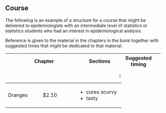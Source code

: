 ## Course {-}

The following is an example of a structure for a course that might be delivered to epidemiologists with an intermediate level of statistics or statistics students who had an interest in epidemiological analysis.

Reference is given to the material in the chapters in the book together with suggested times that might be dedicated to that material. 

+------------------------------------+---------------+--------------------+
| Chapter                            | Sections      | Suggested timing   |
+====================================+===============+====================+
| Chapter 1:                         |               | 0.5 Week plus      |
| Why spatio-temporal epidemiology?  | $1.34         |                    |
|                                    |               |                    |
                                                       |
+---------------+---------------+--------------------+
| Oranges       | $2.10         | - cures scurvy     |
|               |               | - tasty            |
+---------------+---------------+--------------------+

